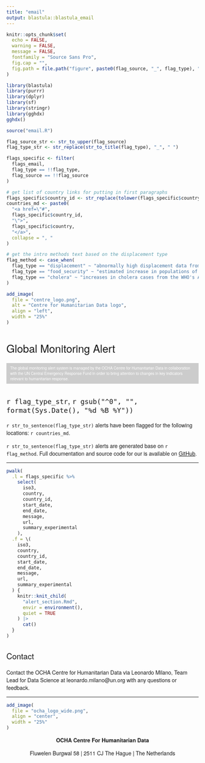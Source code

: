 ```yaml
---
title: "email"
output: blastula::blastula_email
---
```


<style type = "text/css">

h1, h2, h3 {
  font-family: Arvo, "Helvetica Neue", Helvetica, Arial, sans-serif;
  font-weight: normal
}

p {
  font-family: "Source Sans Pro", "Helvetica Neue", Helvetica, Arial, sans-serif
}

</style>

```r
knitr::opts_chunk$set(
  echo = FALSE,
  warning = FALSE,
  message = FALSE,
  fontfamily = "Source Sans Pro",
  fig.cap = "",
  fig.path = file.path("figure", paste0(flag_source, "_", flag_type), "")
)

library(blastula)
library(purrr)
library(dplyr)
library(sf)
library(stringr)
library(gghdx)
gghdx()

source("email.R")

flag_source_str <- str_to_upper(flag_source)
flag_type_str <- str_replace(str_to_title(flag_type), "_", " ")

flags_specific <- filter(
  flags_email,
  flag_type == !!flag_type,
  flag_source == !!flag_source
)

# get list of country links for putting in first paragraphs
flags_specific$country_id <- str_replace(tolower(flags_specific$country), " ", "-")
countries_md <- paste0(
  "<a href=\"#",
  flags_specific$country_id,
  "\">",
  flags_specific$country,
  "</a>",
  collapse = ", "
)

# get the intro methods text based on the displacement type
flag_method <- case_when(
  flag_type == "displacement" ~ "abnormally high displacement data from the Internal Displacement Monitoring Centre (IDMC)",
  flag_type == "food_security" ~ "estimated increase in populations of phase 3 and/or above from Integrated Food Security Phase Classification / Cadre Harmonisé (IPC/CH) data",
  flag_type == "cholera" ~ "increases in cholera cases from the WHO's AFRO bulletins"
)

```


<!--Set the preview text of the email-->
<div style="display:none">`r paste(flags_specific$country, collapse = ", ")`</div>

```r
add_image(
  file = "centre_logo.png",
  alt = "Centre for Humanitarian Data logo",
  align = "left",
  width = "25%"
)
```


# Global Monitoring Alert

<div style="font-size:10px;padding: 6px 10px 6px 10px;background-color:#CCCCCC;color:#FFFFFF">
<p style="margin:0;">
The global monitoring alert system is managed by the OCHA Centre for Humanitarian Data in collaboration with the UN Central Emergency Response Fund in order to bring attention to changes in key indicators relevant to humanitarian response.
</p>
</div>

## `r flag_type_str`, `r gsub("^0", "", format(Sys.Date(), "%d %B %Y"))`

`r str_to_sentence(flag_type_str)` alerts have been flagged for
the following locations: `r countries_md`.

`r str_to_sentence(flag_type_str)`
alerts are generated base on `r flag_method`. Full documentation and
source code for our  is available on [GitHub](https://github.com/OCHA-DAP/pa-global-monitoring/).

----

```r

pwalk(
  .l = flags_specific %>%
    select(
      iso3,
      country,
      country_id,
      start_date,
      end_date,
      message,
      url,
      summary_experimental
    ),
  .f = \(
    iso3,
    country,
    country_id,
    start_date,
    end_date,
    message,
    url,
    summary_experimental
  ) {
    knitr::knit_child(
      "alert_section.Rmd",
      envir = environment(),
      quiet = TRUE
    ) |>
      cat()
  }
)
```

## Contact

Contact the OCHA Centre for Humanitarian Data via Leonardo Milano, Team Lead
for Data Science at leonardo.milano@un.org with any questions or feedback.

----

```r
add_image(
  file = "ocha_logo_wide.png",
  align = "center",
  width = "25%"
)
```

<p>
<center>

<b> OCHA Centre For Humanitarian Data </b>

Fluwelen Burgwal 58 | 2511 CJ The Hague | The Netherlands

</center>
</p>
